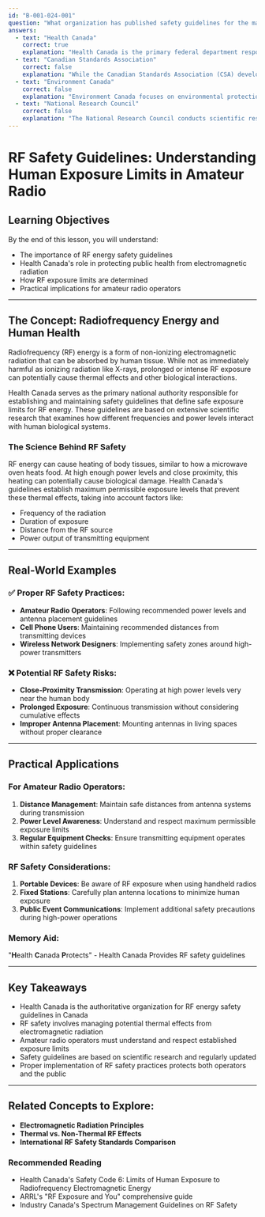 ```yaml
---
id: "B-001-024-001"
question: "What organization has published safety guidelines for the maximum limits of RF energy near the human body?"
answers:
  - text: "Health Canada"
    correct: true
    explanation: "Health Canada is the primary federal department responsible for developing and publishing safety guidelines related to human exposure to radiofrequency (RF) electromagnetic energy. As the national public health agency, they conduct scientific research and establish safety standards that protect Canadians from potential health risks associated with RF radiation from various sources, including amateur radio equipment, cell phones, and wireless communications technologies."
  - text: "Canadian Standards Association"
    correct: false
    explanation: "While the Canadian Standards Association (CSA) develops technical standards for many industries, they do not have the primary responsibility for human RF exposure safety guidelines. Their role is typically to create technical standards and certification processes, but the actual health exposure limits are determined by Health Canada."
  - text: "Environment Canada"
    correct: false
    explanation: "Environment Canada focuses on environmental protection, climate, weather, and ecological issues. While they may be involved in some radiation-related environmental studies, they are not the primary authority for establishing human RF energy exposure safety guidelines."
  - text: "National Research Council"
    correct: false
    explanation: "The National Research Council conducts scientific research across various domains, but they are not the designated agency responsible for publishing human RF energy exposure safety guidelines. This specific health safety responsibility falls under Health Canada's mandate."
---
```


# RF Safety Guidelines: Understanding Human Exposure Limits in Amateur Radio

## Learning Objectives
By the end of this lesson, you will understand:
- The importance of RF energy safety guidelines
- Health Canada's role in protecting public health from electromagnetic radiation
- How RF exposure limits are determined
- Practical implications for amateur radio operators

---

## The Concept: Radiofrequency Energy and Human Health

Radiofrequency (RF) energy is a form of non-ionizing electromagnetic radiation that can be absorbed by human tissue. While not as immediately harmful as ionizing radiation like X-rays, prolonged or intense RF exposure can potentially cause thermal effects and other biological interactions.

Health Canada serves as the primary national authority responsible for establishing and maintaining safety guidelines that define safe exposure limits for RF energy. These guidelines are based on extensive scientific research that examines how different frequencies and power levels interact with human biological systems.

### The Science Behind RF Safety

RF energy can cause heating of body tissues, similar to how a microwave oven heats food. At high enough power levels and close proximity, this heating can potentially cause biological damage. Health Canada's guidelines establish maximum permissible exposure levels that prevent these thermal effects, taking into account factors like:
- Frequency of the radiation
- Duration of exposure
- Distance from the RF source
- Power output of transmitting equipment

---

## Real-World Examples

### ✅ Proper RF Safety Practices:
- **Amateur Radio Operators**: Following recommended power levels and antenna placement guidelines
- **Cell Phone Users**: Maintaining recommended distances from transmitting devices
- **Wireless Network Designers**: Implementing safety zones around high-power transmitters

### ❌ Potential RF Safety Risks:
- **Close-Proximity Transmission**: Operating at high power levels very near the human body
- **Prolonged Exposure**: Continuous transmission without considering cumulative effects
- **Improper Antenna Placement**: Mounting antennas in living spaces without proper clearance

---

## Practical Applications

### For Amateur Radio Operators:
1. **Distance Management**: Maintain safe distances from antenna systems during transmission
2. **Power Level Awareness**: Understand and respect maximum permissible exposure limits
3. **Regular Equipment Checks**: Ensure transmitting equipment operates within safety guidelines

### RF Safety Considerations:
1. **Portable Devices**: Be aware of RF exposure when using handheld radios
2. **Fixed Stations**: Carefully plan antenna locations to minimize human exposure
3. **Public Event Communications**: Implement additional safety precautions during high-power operations

### Memory Aid:
"**H**ealth **C**anada **P**rotects" - Health Canada Provides RF safety guidelines

---

## Key Takeaways

- Health Canada is the authoritative organization for RF energy safety guidelines in Canada
- RF safety involves managing potential thermal effects from electromagnetic radiation
- Amateur radio operators must understand and respect established exposure limits
- Safety guidelines are based on scientific research and regularly updated
- Proper implementation of RF safety practices protects both operators and the public

---

## Related Concepts to Explore:
- **Electromagnetic Radiation Principles**
- **Thermal vs. Non-Thermal RF Effects**
- **International RF Safety Standards Comparison**

### Recommended Reading
- Health Canada's Safety Code 6: Limits of Human Exposure to Radiofrequency Electromagnetic Energy
- ARRL's "RF Exposure and You" comprehensive guide
- Industry Canada's Spectrum Management Guidelines on RF Safety
